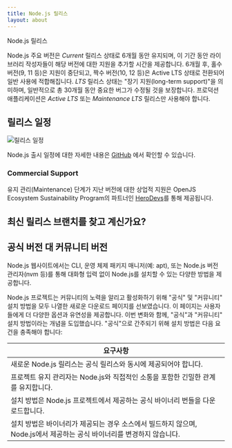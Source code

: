 ```yaml
---
title: Node.js 릴리스
layout: about
---
```


Node.js 릴리스

Node.js 주요 버전은 _Current_ 릴리스 상태로 6개월 동안 유지되며, 이 기간 동안 라이브러리 작성자들이 해당 버전에 대한 지원을 추가할 시간을 제공합니다.
6개월 후, 홀수 버전(9, 11 등)은 지원이 중단되고, 짝수 버전(10, 12 등)은 Active LTS 상태로 전환되어 일반 사용에 적합해집니다.
_LTS_ 릴리스 상태는 "장기 지원(long-term support)"을 의미하며, 일반적으로 총 30개월 동안 중요한 버그가 수정될 것을 보장합니다.
프로덕션 애플리케이션은 _Active LTS_ 또는 _Maintenance LTS_ 릴리스만 사용해야 합니다.

## 릴리스 일정

![릴리스 일정](https://raw.githubusercontent.com/nodejs/Release/main/schedule.svg?sanitize=true)

Node.js 출시 일정에 대한 자세한 내용은 [GitHub](https://github.com/nodejs/release#release-schedule) 에서 확인할 수 있습니다.

### Commercial Support

유지 관리(Maintenance) 단계가 지난 버전에 대한 상업적 지원은 OpenJS Ecosystem Sustainability Program의 파트너인 [HeroDevs](https://herodevs.com/)를 통해 제공됩니다.

## 최신 릴리스 브랜치를 찾고 계신가요?

<DownloadReleasesTable />

## 공식 버전 대 커뮤니티 버전

Node.js 웹사이트에서는 CLI, 운영 체제 패키지 매니저(예: apt), 또는 Node.js 버전 관리자(nvm 등)를 통해 대화형 입력 없이 Node.js를 설치할 수 있는 다양한 방법을 제공합니다.

Node.js 프로젝트는 커뮤니티의 노력을 알리고 활성화하기 위해 "공식" 및 "커뮤니티" 설치 방법을 모두 나열한 새로운 다운로드 페이지를 선보였습니다. 이 페이지는 사용자들에게 더 다양한 옵션과 유연성을 제공합니다.
이번 변화와 함께, "공식"과 "커뮤니티" 설치 방법이라는 개념을 도입했습니다. "공식"으로 간주되기 위해 설치 방법은 다음 요건을 충족해야 합니다:

| 요구사항                                                                                                               |
| ---------------------------------------------------------------------------------------------------------------------- |
| 새로운 Node.js 릴리스는 공식 릴리스와 동시에 제공되어야 합니다.                                                        |
| 프로젝트 유지 관리자는 Node.js와 직접적인 소통을 포함한 긴밀한 관계를 유지합니다.                                      |
| 설치 방법은 Node.js 프로젝트에서 제공하는 공식 바이너리 번들을 다운로드합니다.                                         |
| 설치 방법은 바이너리가 제공되는 경우 소스에서 빌드하지 않으며, Node.js에서 제공하는 공식 바이너리를 변경하지 않습니다. |
